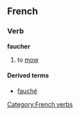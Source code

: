 ==French==
===Verb===
'''faucher'''

# to [[mow]]

====Derived terms====
*[[fauché]]
[[Category:French verbs]]